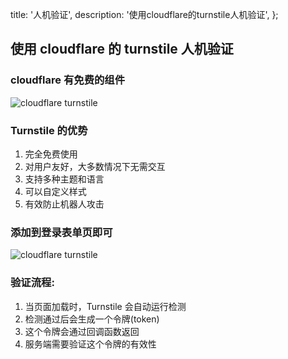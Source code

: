   title: '人机验证',
  description: '使用cloudflare的turnstile人机验证',
};

## 使用 cloudflare 的 turnstile 人机验证

### cloudflare 有免费的组件

![cloudflare turnstile](./image.png)

### Turnstile 的优势

1. 完全免费使用
2. 对用户友好，大多数情况下无需交互
3. 支持多种主题和语言
4. 可以自定义样式
5. 有效防止机器人攻击

### 添加到登录表单页即可

![cloudflare turnstile](./image2.png)

### 验证流程:

1. 当页面加载时，Turnstile 会自动运行检测
2. 检测通过后会生成一个令牌(token)
3. 这个令牌会通过回调函数返回
4. 服务端需要验证这个令牌的有效性
